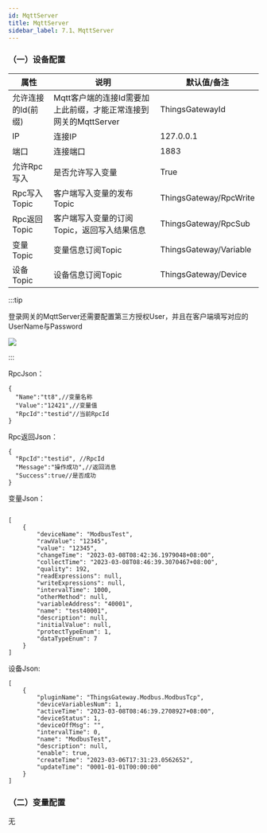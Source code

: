 ```yaml
---
id: MqttServer
title: MqttServer
sidebar_label: 7.1、MqttServer
---
```


### （一）设备配置

| 属性           |  说明                    | 默认值/备注|
| ---------------| --------------------------| ---|
| 允许连接的Id(前缀)         | Mqtt客户端的连接Id需要加上此前缀，才能正常连接到网关的MqttServer  |ThingsGatewayId|
| IP         | 连接IP              | 127.0.0.1|
| 端口         | 连接端口              | 1883|
| 允许Rpc写入         | 是否允许写入变量              | True |
| Rpc写入Topic         | 客户端写入变量的发布Topic              | ThingsGateway/RpcWrite |
| Rpc返回Topic         | 客户端写入变量的订阅Topic，返回写入结果信息              | ThingsGateway/RpcSub |
| 变量Topic         | 变量信息订阅Topic              | ThingsGateway/Variable |
| 设备Topic         | 设备信息订阅Topic              | ThingsGateway/Device |

:::tip

 登录网关的MqttServer还需要配置第三方授权User，并且在客户端填写对应的UserName与Password


![](/img/mqttserver1.png)

:::

RpcJson：
```
{
  "Name":"tt8",//变量名称
  "Value":"12421",//变量值
  "RpcId":"testid"//当前RpcId
}
```
Rpc返回Json：
```
{
  "RpcId":"testid", //RpcId
  "Message":"操作成功",//返回消息
  "Success":true//是否成功
}
```

变量Json：
```

[
    {
        "deviceName": "ModbusTest",
        "rawValue": "12345",
        "value": "12345",
        "changeTime": "2023-03-08T08:42:36.1979048+08:00",
        "collectTime": "2023-03-08T08:46:39.3070467+08:00",
        "quality": 192,
        "readExpressions": null,
        "writeExpressions": null,
        "intervalTime": 1000,
        "otherMethod": null,
        "variableAddress": "40001",
        "name": "test40001",
        "description": null,
        "initialValue": null,
        "protectTypeEnum": 1,
        "dataTypeEnum": 7
    }
]
```
设备Json:
```
[
    {
        "pluginName": "ThingsGateway.Modbus.ModbusTcp",
        "deviceVariablesNum": 1,
        "activeTime": "2023-03-08T08:46:39.2708927+08:00",
        "deviceStatus": 1,
        "deviceOffMsg": "",
        "intervalTime": 0,
        "name": "ModbusTest",
        "description": null,
        "enable": true,
        "createTime": "2023-03-06T17:31:23.0562652",
        "updateTime": "0001-01-01T00:00:00"
    }
]

```



### （二）变量配置
无




